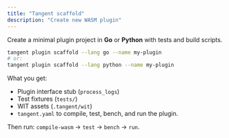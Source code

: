 ```yaml
---
title: "Tangent scaffold"
description: "Create new WASM plugin"
---
```


Create a minimal plugin project in **Go** or **Python** with tests and build scripts.

```bash
tangent plugin scaffold --lang go --name my-plugin
# or:
tangent plugin scaffold --lang python --name my-plugin
````

What you get:

* Plugin interface stub (`process_logs`)
* Test fixtures (`tests/`)
* WIT assets (`.tangent/wit`)
* `tangent.yaml` to compile, test, bench, and run the plugin.

Then run: `compile-wasm` → `test` → `bench` → `run`.